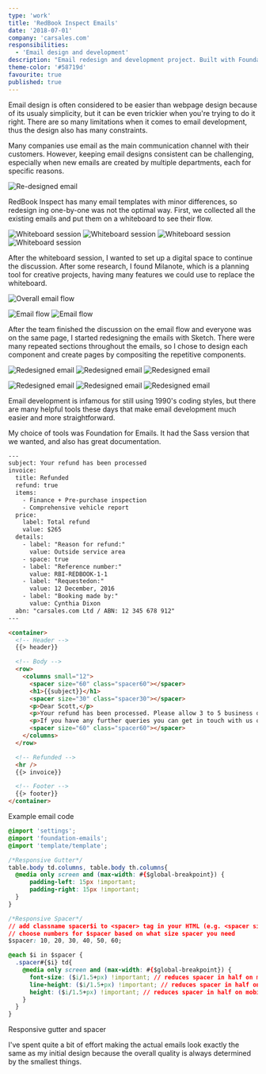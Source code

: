```yaml
---
type: 'work'
title: 'RedBook Inspect Emails'
date: '2018-07-01'
company: 'carsales.com'
responsibilities:
  - 'Email design and development'
description: "Email redesign and development project. Built with Foundation for Emails."
theme-color: '#58719d'
favourite: true
published: true
---
```



Email design is often considered to be easier than webpage design because of its usualy simplicity, but it can be even trickier when you're trying to do it right. There are so many limitations when it comes to email development, thus the design also has many constraints.

Many companies use email as the main communication channel with their customers. However, keeping email designs consistent can be challenging, especially when new emails are created by multiple departments, each for specific reasons.

<ImageContainer maxSize={600}>

![Re-designed email](works-rbi-emails-01.png)

</ImageContainer>

RedBook Inspect has many email templates with minor differences, so redesign  ing one-by-one was not the optimal way. First, we collected all the existing emails and put them on a whiteboard to see their flow.

<ImageContainer grid={4} noCaption noShadow blockCaption="Whiteboard session">

![Whiteboard session](works-rbi-emails-board-01.jpg)
![Whiteboard session](works-rbi-emails-board-02.jpg)
![Whiteboard session](works-rbi-emails-board-03.jpg)
![Whiteboard session](works-rbi-emails-board-04.jpg)

</ImageContainer>

After the whiteboard session, I wanted to set up a digital space to continue the discussion. After some research, I found Milanote, which is a planning tool for creative projects, having many features we could use to replace the whiteboard.

<ImageContainer size="large" noShadow>

![Overall email flow](works-rbi-emails-mila-01.png)

</ImageContainer>

<ImageContainer grid={2} size="large" noCaption noShadow blockCaption="Detailed email flow">

![Email flow](works-rbi-emails-mila-02.png)
![Email flow](works-rbi-emails-mila-03.png)

</ImageContainer>

After the team finished the discussion on the email flow and everyone was on the same page, I started redesigning the emails with Sketch. There were many repeated sections throughout the emails, so I chose to design each component and create pages by compositing the repetitive components.

<ImageContainer grid={3} size="large" noCaption>

![Redesigned email](works-rbi-emails-05.png)
![Redesigned email](works-rbi-emails-02.png)
![Redesigned email](works-rbi-emails-03.png)

</ImageContainer>
<ImageContainer grid={3} size="large" noCaption>

![Redesigned email](works-rbi-emails-07.png)
![Redesigned email](works-rbi-emails-06.png)
![Redesigned email](works-rbi-emails-04.png)

</ImageContainer>

Email development is infamous for still using 1990's coding styles, but there are many helpful tools these days that make email development much easier and more straightforward.

My choice of tools was Foundation for Emails. It had the Sass version that we wanted, and also has great documentation.

```html
---
subject: Your refund has been processed
invoice:
  title: Refunded
  refund: true
  items:
    - Finance + Pre-purchase inspection
    - Comprehensive vehicle report
  price:
    label: Total refund
    value: $265
  details:
    - label: "Reason for refund:"
      value: Outside service area
    - space: true
    - label: "Reference number:"
      value: RBI-REDBOOK-1-1
    - label: "Requestedon:"
      value: 12 December, 2016
    - label: "Booking made by:"
      value: Cynthia Dixon
  abn: "carsales.com Ltd / ABN: 12 345 678 912"
---

<container>
  <!-- Header -->
  {{> header}}

  <!-- Body -->
  <row>
    <columns small="12">
      <spacer size="60" class="spacer60"></spacer>
      <h1>{{subject}}</h1>
      <spacer size="30" class="spacer30"></spacer>
      <p>Dear Scott,</p>
      <p>Your refund has been processed. Please allow 3 to 5 business days for the funds to appear in your account.</p>
      <p>If you have any further queries you can get in touch with us on 1300 373 992.</p>
      <spacer size="60" class="spacer60"></spacer>
    </columns>
  </row>

  <!-- Refunded -->
  <hr />
  {{> invoice}}

  <!-- Footer -->
  {{> footer}}
</container>
```

<CustomCaption>Example email code</CustomCaption>

<Spacer size={64} />

```css
@import 'settings';
@import 'foundation-emails';
@import 'template/template';

/*Responsive Gutter*/
table.body td.columns, table.body th.columns{
  @media only screen and (max-width: #{$global-breakpoint}) {
      padding-left: 15px !important;
      padding-right: 15px !important;
  }
}

/*Responsive Spacer*/
// add classname spacer$i to <spacer> tag in your HTML (e.g. <spacer size="20" class="spacer20")
// choose numbers for $spacer based on what size spacer you need
$spacer: 10, 20, 30, 40, 50, 60;

@each $i in $spacer {
  .spacer#{$i} td{
    @media only screen and (max-width: #{$global-breakpoint}) {
      font-size: ($i/1.5+px) !important; // reduces spacer in half on mobile screens, customize as needed
      line-height: ($i/1.5+px) !important; // reduces spacer in half on mobile screens, customize as needed
      height: ($i/1.5+px) !important; // reduces spacer in half on mobile screens, customize as needed
    }
  }
}
```
<CustomCaption>Responsive gutter and spacer</CustomCaption>

I've spent quite a bit of effort making the actual emails look exactly the same as my initial design because the overall quality is always determined by the smallest things.
